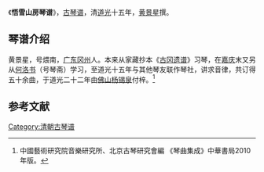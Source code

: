 《'''悟雪山房琴谱'''》，[[古琴谱|古琴谱]]，清[[道光|道光]]十五年，[[黄景星|黄景星]]撰。

==琴谱介绍==
黄景星，号煨南，[[广东|广东]][[冈州|冈州]]人。本来从家藏抄本《[[古冈遗谱|古冈遗谱]]》习琴，在[[嘉庆|嘉庆]]末又另从[[何洛书|何洛书]]（号琴斋）学习，至道光十五年与其他琴友联作琴社，讲求音律，共订得五十余曲，于道光二十二年由[[佛山|佛山]][[杨锡泉|杨锡泉]]付梓。<ref>中國藝術研究院音樂研究所、北京古琴研究會編 《琴曲集成》中華書局2010年版。</ref>

==参考文献==

[[Category:清朝古琴谱|Category:清朝古琴谱]]